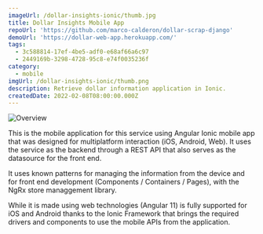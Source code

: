```yaml
---
imageUrl: /dollar-insights-ionic/thumb.jpg
title: Dollar Insights Mobile App
repoUrl: 'https://github.com/marco-calderon/dollar-scrap-django'
demoUrl: 'https://dollar-web-app.herokuapp.com/'
tags:
  - 3c588814-17ef-4be5-adf0-e68af66a6c97
  - 2449169b-3298-4728-95c8-e74f0035236f
category:
  - mobile
imgUrl: /dollar-insights-ionic/thumb.png
description: Retrieve dollar information application in Ionic.
createdDate: 2022-02-08T08:00:00.000Z
---
```


![Overview](/dollar-insights-ionic/1.jpg)

This is the mobile application for this service using Angular Ionic mobile app that was designed for multiplatform interaction (iOS, Android, Web). It uses the service as the backend through a REST API that also serves as the datasource for the front end.

It uses known patterns for managing the information from the device and for front end development (Components / Containers / Pages), with the NgRx store managgement library.

While it is made using web technologies (Angular 11) is fully supported for iOS and Android thanks to the Ionic Framework that brings the required drivers and components to use the mobile APIs from the application.
